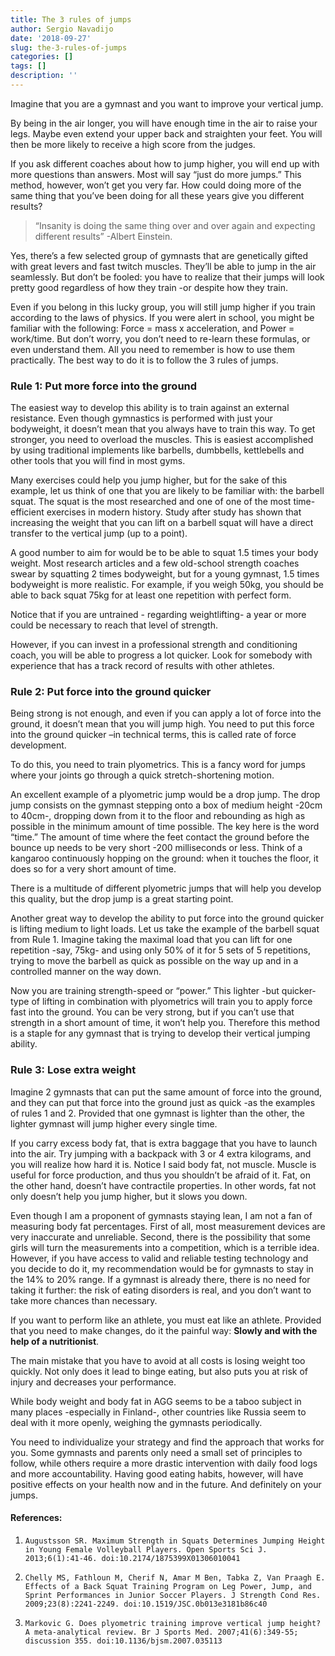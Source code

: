 ```yaml
---
title: The 3 rules of jumps
author: Sergio Navadijo
date: '2018-09-27'
slug: the-3-rules-of-jumps
categories: []
tags: []
description: ''
---
```


Imagine that you are a gymnast and you want to improve your vertical jump.

By being in the air longer, you will have enough time in the air to raise your legs. Maybe even extend your upper back and straighten your feet. You will then be more likely to receive a high score from the judges.

If you ask different coaches about how to jump higher, you will end up with more questions than answers. Most will say "just do more jumps." This method, however, won't get you very far.  How could doing more of the same thing that you've been doing for all these years give you different results?

>"Insanity is doing the same thing over and over again and expecting different results"
-Albert Einstein.

Yes, there's a few selected group of gymnasts that are genetically gifted with great levers and fast twitch muscles. They'll be able to jump in the air seamlessly. But don't be fooled: you have to realize that their jumps will look pretty good regardless of how they train -or despite how they train. 

Even if you belong in this lucky group, you will still jump higher if you train according to the laws of physics. If you were alert in school, you might be familiar with the following: Force = mass x acceleration, and Power = work/time. 
But don't worry, you don't need to re-learn these formulas, or even understand them. All you need to remember is how to use them practically. The best way to do it is to follow the 3 rules of jumps.


### Rule 1: Put more force into the ground

The easiest way to develop this ability is to train against an external resistance. Even though gymnastics is performed with just your bodyweight, it doesn't mean that you always have to train this way. To get stronger, you need to overload the muscles. This is easiest accomplished by using traditional implements like barbells, dumbbells, kettlebells and other tools that you will find in most gyms. 

Many exercises could help you jump higher, but for the sake of this example, let us think of one that you are likely to be familiar with: the barbell squat. 
The squat is the most researched and one of one of the most time-efficient exercises in modern history. Study after study has shown that increasing the weight that you can lift on a barbell squat will have a direct transfer to the vertical jump (up to a point). 

A good number to aim for would be to be able to squat 1.5 times your body weight. Most research articles and a few old-school strength coaches swear by squatting 2 times bodyweight, but for a young gymnast, 1.5 times bodyweight is more realistic. For example, if you weigh 50kg, you should be able to back squat 75kg for at least one repetition with perfect form. 

Notice that if you are untrained - regarding weightlifting- a year or more could be necessary to reach that level of strength.

However, if you can invest in a professional strength and conditioning coach, you will be able to progress a lot quicker. Look for somebody with experience that has a track record of results with other athletes.


### Rule 2: Put force into the ground quicker

Being strong is not enough, and even if you can apply a lot of force into the ground, it doesn't mean that you will jump high. You need to put this force into the ground quicker --in technical terms, this is called rate of force development.

To do this, you need to train plyometrics. This is a fancy word for jumps where your joints go through a quick stretch-shortening motion.  

An excellent example of a plyometric jump would be a drop jump. The drop jump consists on the gymnast stepping onto a box of medium height -20cm to 40cm-, dropping down from it to the floor and rebounding as high as possible in the minimum amount of time possible. 
The key here is the word "time." The amount of time where the feet contact the ground before the bounce up needs to be very short -200 milliseconds or less. 
Think of a kangaroo continuously hopping on the ground:  when it touches the floor, it does so for a very short amount of time.

There is a multitude of different plyometric jumps that will help you develop this quality, but the drop jump is a great starting point. 

Another great way to develop the ability to put force into the ground quicker is lifting medium to light loads. 
Let us take the example of the barbell squat from Rule 1.  Imagine taking the maximal load that you can lift for one repetition -say, 75kg- and using only 50% of it for 5 sets of 5 repetitions, trying to move the barbell as quick as possible on the way up and in a controlled manner on the way down. 

Now you are training strength-speed or "power." This lighter -but quicker- type of lifting in combination with plyometrics will train you to apply force fast into the ground.
You can be very strong, but if you can't use that strength in a short amount of time, it won't help you. Therefore this method is a staple for any gymnast that is trying to develop their vertical jumping ability.

### Rule 3: Lose extra weight

Imagine 2 gymnasts that can put the same amount of force into the ground, and they can put that force into the ground just as quick -as the examples of rules 1 and 2.
Provided that one gymnast is lighter than the other, the lighter gymnast will jump higher every single time.

If you carry excess body fat, that is extra baggage that you have to launch into the air. Try jumping with a backpack with 3 or 4 extra kilograms, and you will realize how hard it is. Notice I said body fat, not muscle. Muscle is useful for force production, and thus you shouldn't be afraid of it. Fat, on the other hand, doesn't have contractile properties. In other words, fat not only doesn't help you jump higher, but it slows you down.

Even though I am a proponent of gymnasts staying lean, I am not a fan of measuring body fat percentages. First of all, most measurement devices are very inaccurate and unreliable. Second, there is the possibility that some girls will turn the measurements into a competition, which is a terrible idea. 
However, if you have access to valid and reliable testing technology and you decide to do it, my recommendation would be for gymnasts to stay in the 14% to 20% range. If a gymnast is already there, there is no need for taking it further: the risk of eating disorders is real, and you don't want to take more chances than necessary.

If you want to perform like an athlete, you must eat like an athlete.
Provided that you need to make changes, do it the painful way: **Slowly and with the help of a nutritionist**.

The main mistake that you have to avoid at all costs is losing weight too quickly. Not only does it lead to binge eating, but also puts you at risk of injury and decreases your performance. 

While body weight and body fat in AGG seems to be a taboo subject in many places -especially in Finland-, other countries like Russia seem to deal with it more openly, weighing the gymnasts periodically. 

You need to individualize your strategy and find the approach that works for you. 
Some gymnasts and parents only need a small set of principles to follow, while others require a more drastic intervention with daily food logs and more accountability.
Having good eating habits, however, will have positive effects on your health now and in the future.
And definitely on your jumps.

#### References:

1.     Augustsson SR. Maximum Strength in Squats Determines Jumping Height in Young Female Volleyball Players. Open Sports Sci J. 2013;6(1):41-46. doi:10.2174/1875399X01306010041

2.     Chelly MS, Fathloun M, Cherif N, Amar M Ben, Tabka Z, Van Praagh E. Effects of a Back Squat Training Program on Leg Power, Jump, and Sprint Performances in Junior Soccer Players. J Strength Cond Res. 2009;23(8):2241-2249. doi:10.1519/JSC.0b013e3181b86c40

3.     Markovic G. Does plyometric training improve vertical jump height? A meta-analytical review. Br J Sports Med. 2007;41(6):349-55; discussion 355. doi:10.1136/bjsm.2007.035113













